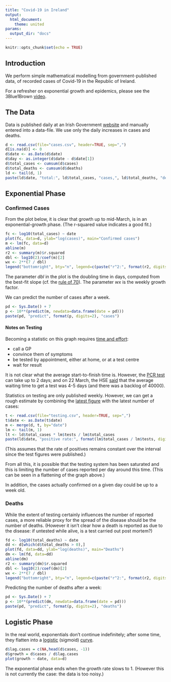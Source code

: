 ```yaml
---
title: "Covid-19 in Ireland"
output: 
  html_document:
    theme: united
params:
  output_dir: "docs"
---
```


```r
knitr::opts_chunk$set(echo = TRUE)
```
## Introduction

We perform simple mathematical modelling from government-published data, of recorded cases of Covid-19 in the Republic of Ireland.

For a refresher on exponential growth and epidemics, please see the 3Blue1Brown [video](https://www.youtube.com/watch?v=Kas0tIxDvrg).

## The Data

Data is published daily at an Irish Government [website](https://www.gov.ie/en/news/7e0924-latest-updates-on-covid-19-coronavirus/) and manually entered into a data-file. We use only the daily increases in cases and deaths.

```r
d <- read.csv(file="cases.csv", header=TRUE, sep=",")
d[is.na(d)] <- 0
d$date <- as.Date(d$date)
d$day <- as.integer(d$date - d$date[1])
d$total_cases <- cumsum(d$cases)
d$total_deaths <- cumsum(d$deaths)
ld <- tail(d, 1)
paste(ld$date, "total:", ld$total_cases, "cases,", ld$total_deaths, "deaths")
```

## Exponential Phase

### Confirmed Cases

From the plot below, it is clear that growth up to mid-March, is in an exponential-growth phase. (The r-squared value indicates a good fit.)

```r
fc <- log10(total_cases) ~ date
plot(fc, data=d, ylab="log(cases)", main="Confirmed cases")
m <- lm(fc, data=d)
abline(m)
r2 <- summary(m)$r.squared
dbl <- log10(2)/coef(m)[2]
wx <- 2**(7 / dbl)
legend("bottomright", bty="n", legend=c(paste("r^2:", format(r2, digits=2)), paste("dbl:", format(dbl, digits=2), "days"), paste("wx:", format(wx, digits=2))))
```

The parameter $dbl$ in the plot is the doubling time in days, computed from the best-fit slope (cf. the [rule of 70](https://en.wikipedia.org/wiki/Rule_of_72)). The parameter $wx$ is the weekly growth factor.

We can predict the number of cases after a week.

```r
pd <- Sys.Date() + 7
p <- 10**(predict(m, newdata=data.frame(date = pd)))
paste(pd, "predict", format(p, digits=2), "cases")
```

#### Notes on Testing

Becoming a statistic on this graph requires [time and effort](https://www2.hse.ie/conditions/coronavirus/coronavirus.html):

  * call a GP
  * convince them of symptoms
  * be tested by appointment, either at home, or at a test centre
  * wait for result

It is not clear what the average start-to-finish time is. However, the [PCR test](https://en.wikipedia.org/wiki/COVID-19_testing) can take up to 2 days; and on 22 March, the HSE [said](https://www.thejournal.ie/covid19-tests-ireland-5054061-Mar2020/) that the average waiting time to get a test was 4-5 days (and there was a backlog of 40000).

Statistics on testing are only published weekly. However, we can get a rough estimate by combining the [latest figure](https://www.rte.ie/news/coronavirus/2020/0317/1123663-coronavirus-ireland/) with the latest number of cases:

```r
t <- read.csv(file="testing.csv", header=TRUE, sep=",")
t$date <- as.Date(t$date)
m <- merge(d, t, by="date")
lm <- tail(m, 1)
lt <- ld$total_cases * lm$tests / lm$total_cases
paste(ld$date, "positive rate:", format(lm$total_cases / lm$tests, digits=2), "tests:", format(lt, digits=2), "(estimated)")
```

(This assumes that the rate of positives remains constant over the interval since the test figures were published.)

From all this, it is possible that the testing system has been saturated and this is limiting the number of cases reported per day around this time. (This can be seen in a flattening of the graph above.) 

In addition, the cases actually confirmed on a given day could be up to a week old.

### Deaths

While the extent of testing certainly influences the number of reported cases, a more
reliable proxy for the spread of the disease should be the number of deaths. (However it isn't clear how a death is reported as due to the disease: if untested while alive, is a test carried out post mortem?)

```r
fd <- log10(total_deaths) ~ date
dd <- d[which(d$total_deaths > 0),]
plot(fd, data=dd, ylab="log(deaths)", main="Deaths")
dm <- lm(fd, data=dd)
abline(dm)
r2 <- summary(dm)$r.squared
dbl <- log10(2)/coef(dm)[2]
wx <- 2**(7 / dbl)
legend("bottomright", bty="n", legend=c(paste("r^2:", format(r2, digits=2)), paste("dbl:", format(dbl, digits=2), "days"), paste("wx:", format(wx, digits=2))))
```
Predicting the number of deaths after a week:

```r
pd <- Sys.Date() + 7
p <- 10**(predict(dm, newdata=data.frame(date = pd)))
paste(pd, "predict", format(p, digits=2), "deaths")
```

## Logistic Phase
In the real world, exponentials don't continue indefinitely; after some time, they flatten into a [logistic](https://en.wikipedia.org/wiki/Logistic_function) (sigmoid) [curve](http://www.sci.wsu.edu/math/faculty/hudelson/logisticlesson.html).

```r
d$lag.cases = c(NA,head(d$cases, -1))
d$growth = d$cases / d$lag.cases
plot(growth ~ date, data=d)
```

The exponential phase ends when the growth rate slows to 1. (However this is not currently the case: the data is too noisy.)